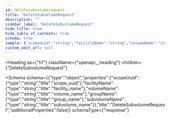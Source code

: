 ```yaml
---
id: deletesubvolumerequest
title: "DeleteSubvolumeRequest"
description: ""
sidebar_label: "DeleteSubvolumeRequest"
hide_title: true
hide_table_of_contents: true
schema: true
sample: {"scopeUuid":"string","facilityName":"string","volumeName":"string","groupName":"string","subvolumeName":"string"}
custom_edit_url: null
---
```



<Heading
  as={"h1"}
  className={"openapi__heading"}
  children={"DeleteSubvolumeRequest"}
>
</Heading>





<Schema
  schema={{"type":"object","properties":{"scopeUuid":{"type":"string","title":"scope_uuid"},"facilityName":{"type":"string","title":"facility_name"},"volumeName":{"type":"string","title":"volume_name"},"groupName":{"type":"string","title":"group_name"},"subvolumeName":{"type":"string","title":"subvolume_name"}},"title":"DeleteSubvolumeRequest","additionalProperties":false}}
  schemaType={"response"}
>
  
</Schema>
            